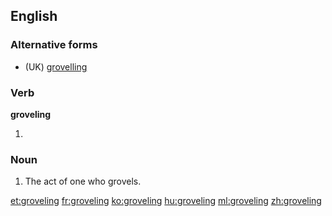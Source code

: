 ==English==

===Alternative forms===
* (UK) [[grovelling]]

===Verb===
'''groveling'''

# {{context|US|lang=en}} {{present participle of|grovel}}

===Noun===
{{en-noun}}

# The act of one who grovels.

[[et:groveling]]
[[fr:groveling]]
[[ko:groveling]]
[[hu:groveling]]
[[ml:groveling]]
[[zh:groveling]]